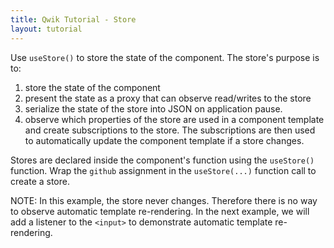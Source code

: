 ```yaml
---
title: Qwik Tutorial - Store
layout: tutorial
---
```


Use `useStore()` to store the state of the component. The store's purpose is to:

1. store the state of the component
2. present the state as a proxy that can observe read/writes to the store
3. serialize the state of the store into JSON on application pause.
4. observe which properties of the store are used in a component template and create subscriptions to the store. The subscriptions are then used to automatically update the component template if a store changes.

Stores are declared inside the component's function using the `useStore()` function. Wrap the `github` assignment in the `useStore(...)` function call to create a store.

NOTE: In this example, the store never changes. Therefore there is no way to observe automatic template re-rendering. In the next example, we will add a listener to the `<input>` to demonstrate automatic template re-rendering.
